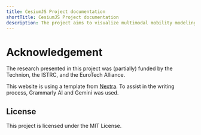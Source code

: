 ```yaml
---
title: CesiumJS Project documentation
shortTitle: CesiumJS Project documentation
description: The project aims to visualize multimodal mobility modeling using the CesiumJS solution.
---
```

# Acknowledgement
The research presented in this project was (partially) funded by the Technion, the ISTRC, and the EuroTech Alliance.

This website is using a template from [Nextra](https://nextra.site). To assist in the writing process, Grammarly AI and Gemini was used.

## License

This project is licensed under the MIT License.